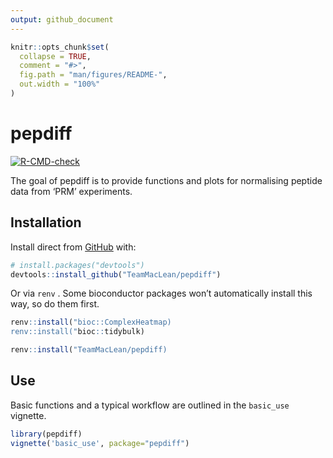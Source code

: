 ```yaml
---
output: github_document
---
```


<!-- README.md is generated from README.Rmd. Please edit that file -->

```r
knitr::opts_chunk$set(
  collapse = TRUE,
  comment = "#>",
  fig.path = "man/figures/README-",
  out.width = "100%"
)
```

# pepdiff

<!-- badges: start -->
[![R-CMD-check](https://github.com/TeamMacLean/pepdiff/workflows/R-CMD-check/badge.svg)](https://github.com/TeamMacLean/pepdiff/actions)
<!-- badges: end -->

The goal of pepdiff is to provide functions and plots for normalising peptide data from 'PRM' experiments.

## Installation

Install direct from [GitHub](https://github.com/) with:

``` r
# install.packages("devtools")
devtools::install_github("TeamMacLean/pepdiff")
```

Or via `renv` . Some bioconductor packages won't automatically install this way, so do them first.

``` r
renv::install("bioc::ComplexHeatmap)
renv::install("bioc::tidybulk)

renv::install("TeamMacLean/pepdiff)
```

## Use

Basic functions and a typical workflow are outlined in the `basic_use` vignette.


```r
library(pepdiff)
vignette('basic_use', package="pepdiff")
```



